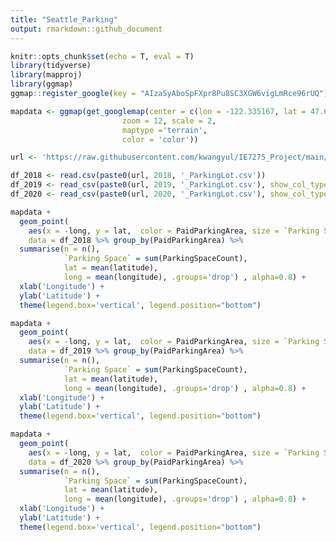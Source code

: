 ```yaml
---
title: "Seattle_Parking"
output: rmarkdown::github_document
---
```


```r
knitr::opts_chunk$set(echo = T, eval = T)
library(tidyverse)
library(mapproj)
library(ggmap)
ggmap::register_google(key = "AIzaSyAboSpFXpr8Pu8SC3XGW6vigLmRce96rUQ")
```


```r
mapdata <- ggmap(get_googlemap(center = c(lon = -122.335167, lat = 47.620013),
                         zoom = 12, scale = 2,
                         maptype ='terrain',
                         color = 'color'))
```

```r
url <- 'https://raw.githubusercontent.com/kwangyul/IE7275_Project/main/data/'

df_2018 <- read.csv(paste0(url, 2018, '_ParkingLot.csv'))
df_2019 <- read_csv(paste0(url, 2019, '_ParkingLot.csv'), show_col_types = FALSE)
df_2020 <- read_csv(paste0(url, 2020, '_ParkingLot.csv'), show_col_types = FALSE)
```

```r
mapdata + 
  geom_point(
    aes(x = -long, y = lat,  color = PaidParkingArea, size = `Parking Space`), 
    data = df_2018 %>% group_by(PaidParkingArea) %>%
  summarise(n = n(),
            `Parking Space` = sum(ParkingSpaceCount),
            lat = mean(latitude),
            long = mean(longitude), .groups='drop') , alpha=0.8) + 
  xlab('Longitude') +
  ylab('Latitude') +
  theme(legend.box='vertical', legend.position="bottom")
```


```r
mapdata + 
  geom_point(
    aes(x = -long, y = lat,  color = PaidParkingArea, size = `Parking Space`), 
    data = df_2019 %>% group_by(PaidParkingArea) %>%
  summarise(n = n(),
            `Parking Space` = sum(ParkingSpaceCount),
            lat = mean(latitude),
            long = mean(longitude), .groups='drop') , alpha=0.8) + 
  xlab('Longitude') +
  ylab('Latitude') +
  theme(legend.box='vertical', legend.position="bottom")
```


```r
mapdata + 
  geom_point(
    aes(x = -long, y = lat,  color = PaidParkingArea, size = `Parking Space`), 
    data = df_2020 %>% group_by(PaidParkingArea) %>%
  summarise(n = n(),
            `Parking Space` = sum(ParkingSpaceCount),
            lat = mean(latitude),
            long = mean(longitude), .groups='drop') , alpha=0.8) + 
  xlab('Longitude') +
  ylab('Latitude') +
  theme(legend.box='vertical', legend.position="bottom")
```